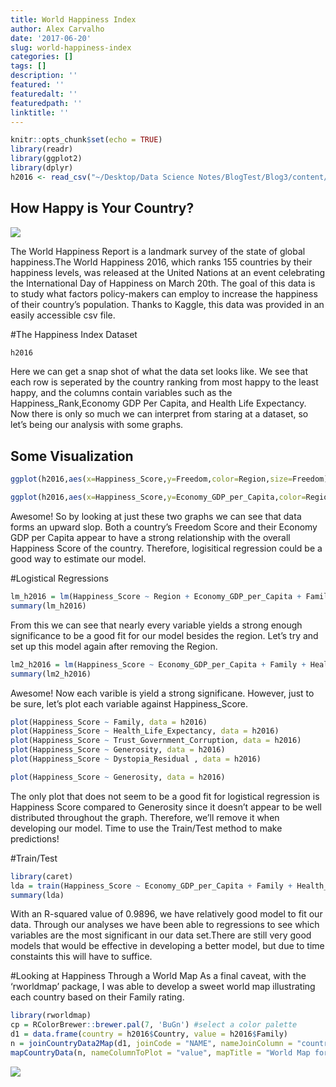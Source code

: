 ```yaml
---
title: World Happiness Index
author: Alex Carvalho
date: '2017-06-20'
slug: world-happiness-index
categories: []
tags: []
description: ''
featured: ''
featuredalt: ''
featuredpath: ''
linktitle: ''
---
```


```r
knitr::opts_chunk$set(echo = TRUE)
library(readr)
library(ggplot2)
library(dplyr)
h2016 <- read_csv("~/Desktop/Data Science Notes/BlogTest/Blog3/content/post/2016.csv")
```

## How Happy is Your Country?
![](https://spaceplace.nasa.gov/review/planets/planets-03.en.png)


The World Happiness Report is a landmark survey of the state of global happiness.The World Happiness 2016, which ranks 155 countries by their happiness levels, was released at the United Nations at an event celebrating the International Day of Happiness on March 20th. The goal of this data is to study what factors policy-makers can employ to increase the happiness of their country's population. Thanks to Kaggle, this data was provided in an easily accessible csv file.

#The Happiness Index Dataset
```r
h2016
```

Here we can get a snap shot of what the data set looks like. We see that each row is seperated by the country ranking from most happy to the least happy, and the columns contain variables such as the Happiness_Rank,Economy GDP Per Capita, and Health Life Expectancy. Now there is only so much we can interpret from staring at a dataset, so let's being our analysis with some graphs.

## Some Visualization

```r
ggplot(h2016,aes(x=Happiness_Score,y=Freedom,color=Region,size=Freedom))+geom_point(alpha=0.6)+labs(title="Happiness Score with Freedom Score 2016")
```

```r
ggplot(h2016,aes(x=Happiness_Score,y=Economy_GDP_per_Capita,color=Region,size=Economy_GDP_per_Capita))+geom_point(alpha=0.6)+labs(title="Happiness Score with GDP Per Capita 2016")
```

Awesome! So by looking at just these two graphs we can see that data forms an upward slop. Both a country's Freedom Score and their Economy GDP per Capita appear to have a strong relationship with the overall Happiness Score of the country. Therefore, logisitical regression could be a good way to estimate our model.

#Logistical Regressions

```r
lm_h2016 = lm(Happiness_Score ~ Region + Economy_GDP_per_Capita + Family + Health_Life_Expectancy + Freedom + Trust_Government_Corruption + Generosity + Dystopia_Residual, data = h2016)
summary(lm_h2016)
```

From this we can see that nearly every variable yields a strong enough significance to be a good fit for our model besides the region. Let's try and set up this model again after removing the Region.

```r
lm2_h2016 = lm(Happiness_Score ~ Economy_GDP_per_Capita + Family + Health_Life_Expectancy + Freedom + Trust_Government_Corruption +Generosity + Dystopia_Residual, data = h2016)
summary(lm2_h2016)
```

Awesome! Now each varible is yield a strong significane. However, just to be sure, let's plot each variable against Happiness_Score.

```r
plot(Happiness_Score ~ Family, data = h2016)
plot(Happiness_Score ~ Health_Life_Expectancy, data = h2016)
plot(Happiness_Score ~ Trust_Government_Corruption, data = h2016)
plot(Happiness_Score ~ Generosity, data = h2016)
plot(Happiness_Score ~ Dystopia_Residual , data = h2016)
```

```r
plot(Happiness_Score ~ Generosity, data = h2016)
```

The only plot that does not seem to be a good fit for logistical regression is Happiness Score compared to Generosity since it doesn't appear to be well distributed throughout the graph. Therefore, we'll remove it when developing our model. Time to use the Train/Test method to make predictions!

#Train/Test

```r
library(caret)
lda = train(Happiness_Score ~ Economy_GDP_per_Capita + Family + Health_Life_Expectancy + Freedom + Trust_Government_Corruption + Dystopia_Residual, data = h2016, method ="lm")
summary(lda)

```

With an R-squared value of 0.9896, we have relatively good model to fit our data. Through our analyses we have been able to regressions to see which variables are the most significant in our data set.There are still very good models that would be effective in developing a better model, but due to time constaints this will have to suffice.

#Looking at Happiness Through a World Map
As a final caveat, with the 'rworldmap' package, I was able to develop a sweet world map illustrating each country based on their Family rating.

```r
library(rworldmap)
cp = RColorBrewer::brewer.pal(7, 'BuGn') #select a color palette
d1 = data.frame(country = h2016$Country, value = h2016$Family)
n = joinCountryData2Map(d1, joinCode = "NAME", nameJoinColumn = "country")
mapCountryData(n, nameColumnToPlot = "value", mapTitle = "World Map for Family - 2016", colourPalette=cp, borderCol ='black')
```

![](http://textimages.us/be-happy/be-happy01/be-happy-029.jpg)

